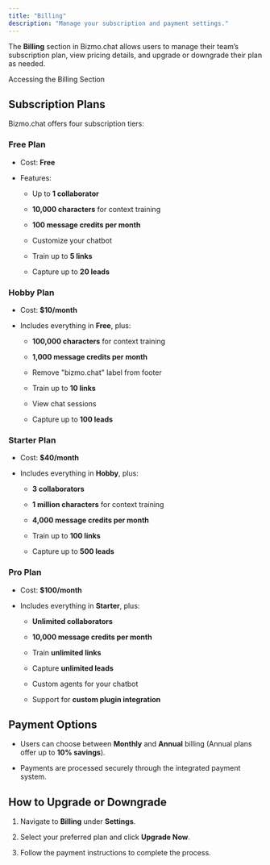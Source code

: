 ```yaml
---
title: "Billing"
description: "Manage your subscription and payment settings."
---
```


The **Billing** section in Bizmo.chat allows users to manage their team’s subscription plan, view pricing details, and upgrade or downgrade their plan as needed.

Accessing the Billing Section



<Steps>
  <Step title="Navigate to Settings from the sidebar.">

  </Step>

  <Step title="Click on Billing to view available subscription plans.">

  </Step>
</Steps>

## Subscription Plans

Bizmo.chat offers four subscription tiers:

### **Free Plan**

* Cost: **Free**

* Features:

  * Up to **1 collaborator**

  * **10,000 characters** for context training

  * **100 message credits per month**

  * Customize your chatbot

  * Train up to **5 links**

  * Capture up to **20 leads**

### **Hobby Plan**

* Cost: **$10/month**

* Includes everything in **Free**, plus:

  * **100,000 characters** for context training

  * **1,000 message credits per month**

  * Remove "bizmo.chat" label from footer

  * Train up to **10 links**

  * View chat sessions

  * Capture up to **100 leads**

### **Starter Plan**

* Cost: **$40/month**

* Includes everything in **Hobby**, plus:

  * **3 collaborators**

  * **1 million characters** for context training

  * **4,000 message credits per month**

  * Train up to **100 links**

  * Capture up to **500 leads**

### **Pro Plan**

* Cost: **$100/month**

* Includes everything in **Starter**, plus:

  * **Unlimited collaborators**

  * **10,000 message credits per month**

  * Train **unlimited links**

  * Capture **unlimited leads**

  * Custom agents for your chatbot

  * Support for **custom plugin integration**

## Payment Options

* Users can choose between **Monthly** and **Annual** billing (Annual plans offer up to **10% savings**).

* Payments are processed securely through the integrated payment system.

## How to Upgrade or Downgrade

1. Navigate to **Billing** under **Settings**.

2. Select your preferred plan and click **Upgrade Now**.

3. Follow the payment instructions to complete the process.